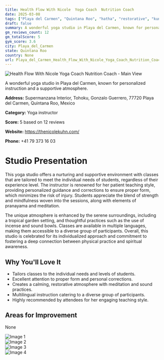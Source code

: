 ```yaml
---
title: Health Flow With Nicole  Yoga Coach  Nutrition Coach
date: 2025-03-08
tags: ["Playa del Carmen", "Quintana Roo", "hatha", "restorative", "kundalini", "personalized instruction", "supportive atmosphere", "Playa del Carmen"]  
draft: false
summary: A wonderful yoga studio in Playa del Carmen, known for personalized instruction and a supportive atmosphere.
gm_reviews_count: 12
gm_totalScore: 5
gym_score: 3.6
city: Playa_del_Carmen
state: Quintana Roo
country: None
url: Playa_del_Carmen_Health_Flow_With_Nicole_Yoga_Coach_Nutrition_Coach
---
```


<div className="aspect-[16/9] relative my-8">
  <img 
    src="https://lh5.googleusercontent.com/p/AF1QipNvbLopcgf7BfkOrI-88eo6yoBqybe0y67J8wYy=w1920-h1080-k-no"
    alt="Health Flow With Nicole  Yoga Coach  Nutrition Coach - Main View"
    className="object-cover absolute inset-0 w-full h-full rounded-lg"
  />
</div>

A wonderful yoga studio in Playa del Carmen, known for personalized instruction and a supportive atmosphere.

**Address:** Supermanzana Interior, Tohoku, Gonzalo Guerrero, 77720 Playa del Carmen, Quintana Roo, Mexico

**Category:** Yoga instructor

**Score:** 5 based on 12 reviews

**Website:** https://thenicolekuhn.com/

**Phone:** +41 79 373 16 03

# Studio Presentation

This yoga studio offers a nurturing and supportive environment with classes that are tailored to meet the individual needs of students, regardless of their experience level. The instructor is renowned for her patient teaching style, providing personalized guidance and corrections to ensure proper form, which minimizes the risk of injury. Students appreciate the blend of strength and mindfulness woven into the sessions, along with elements of pranayama and meditation.

The unique atmosphere is enhanced by the serene surroundings, including a tropical garden setting, and thoughtful practices such as the use of incense and sound bowls. Classes are available in multiple languages, making them accessible to a diverse group of participants. Overall, this studio is celebrated for its individualized approach and commitment to fostering a deep connection between physical practice and spiritual awareness.

## Why You'll Love It

- Tailors classes to the individual needs and levels of students.
- Excellent attention to proper form and personal corrections.
- Creates a calming, restorative atmosphere with meditation and sound practices.
- Multilingual instruction catering to a diverse group of participants.
- Highly recommended by attendees for her engaging teaching style.

## Areas for Improvement

None

<div className="grid grid-cols-1 xl:grid-cols-2 gap-4 my-8">
<div className="aspect-[4/3] relative"><img src="https://lh5.googleusercontent.com/p/AF1QipPhy5MJ0aevqrUr05R21gS9WgkHh4XPrwsVwz_e=w1920-h1080-k-no" alt="Image 1" className="object-cover absolute inset-0 w-full h-full rounded-lg" /></div>
<div className="aspect-[4/3] relative"><img src="https://lh5.googleusercontent.com/p/AF1QipMfyThuHyRe6N2llCVfHOG7W8yRCKM8kxS-SHON=w1920-h1080-k-no" alt="Image 2" className="object-cover absolute inset-0 w-full h-full rounded-lg" /></div>
<div className="aspect-[4/3] relative"><img src="https://lh5.googleusercontent.com/p/AF1QipMqrWTBWDc6rio7uPVsE6pdw1SnBkCvRmFWoaDU=w1920-h1080-k-no" alt="Image 3" className="object-cover absolute inset-0 w-full h-full rounded-lg" /></div>
<div className="aspect-[4/3] relative"><img src="https://lh5.googleusercontent.com/p/AF1QipMcXPm7rG4unTy9uqs6T_KPRIlXMpzrFbf3Bylm=w1920-h1080-k-no" alt="Image 4" className="object-cover absolute inset-0 w-full h-full rounded-lg" /></div>
</div>